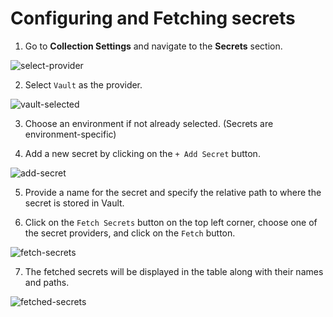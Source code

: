 
# Configuring and Fetching secrets<PremiumBadge />

1. Go to **Collection Settings** and navigate to the **Secrets** section.

![select-provider](/screenshots/secret-variables/hashicorp-vault/config-and-fetching-secrets/1-select-provider.webp)


2. Select `Vault` as the provider.

![vault-selected](/screenshots/secret-variables/hashicorp-vault/config-and-fetching-secrets/2-vault-selected.webp)

3. Choose an environment if not already selected. (Secrets are environment-specific)

4. Add a new secret by clicking on the `+ Add Secret` button.

![add-secret](/screenshots/secret-variables/hashicorp-vault/config-and-fetching-secrets/3-add-secret.webp)

5. Provide a name for the secret and specify the relative path to where the secret is stored in Vault.

6. Click on the `Fetch Secrets` button on the top left corner, choose one of the secret providers, and click on the `Fetch` button.

![fetch-secrets](/screenshots/secret-variables/hashicorp-vault/config-and-fetching-secrets/4-fetch-secrets.webp)

7. The fetched secrets will be displayed in the table along with their names and paths.

![fetched-secrets](/screenshots/secret-variables/hashicorp-vault/config-and-fetching-secrets/5-get-valut-values.webp)
